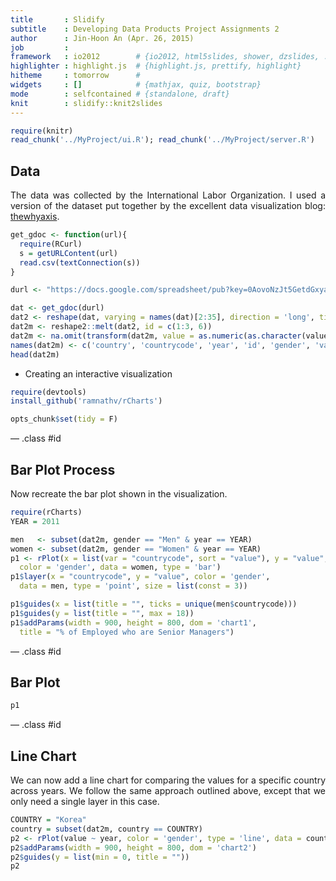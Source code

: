 ```yaml
---
title       : Slidify
subtitle    : Developing Data Products Project Assignments 2
author      : Jin-Hoon An (Apr. 26, 2015)
job         : 
framework   : io2012        # {io2012, html5slides, shower, dzslides, ...}
highlighter : highlight.js  # {highlight.js, prettify, highlight}
hitheme     : tomorrow      # 
widgets     : []            # {mathjax, quiz, bootstrap}
mode        : selfcontained # {standalone, draft}
knit        : slidify::knit2slides
---
```



```r
require(knitr)
read_chunk('../MyProject/ui.R'); read_chunk('../MyProject/server.R')
```


<style>
p {
  text-align: justify;
}
body {
 background-image: url(libraries/frameworks/minimal/images/light_wool.png)
}
</style>

## Data

The data was collected by the International Labor Organization. I used a version of the dataset put together by the excellent data visualization blog: [thewhyaxis](http://thewhyaxis.info/gap-remake/). 

```r
get_gdoc <- function(url){
  require(RCurl)
  s = getURLContent(url)
  read.csv(textConnection(s))
}

durl <- "https://docs.google.com/spreadsheet/pub?key=0AovoNzJt5GetdGxyaVlpM3ZtTVBiNjlDS0hvanVORnc&single=true&gid=0&output=csv"

dat <- get_gdoc(durl)
dat2 <- reshape(dat, varying = names(dat)[2:35], direction = 'long', timevar = "year")
dat2m <- reshape2::melt(dat2, id = c(1:3, 6))
dat2m <- na.omit(transform(dat2m, value = as.numeric(as.character(value))))
names(dat2m) <- c('country', 'countrycode', 'year', 'id', 'gender', 'value')
head(dat2m)
```

* Creating an interactive visualization

```r
require(devtools)
install_github('ramnathv/rCharts')
```

 
```r
opts_chunk$set(tidy = F)
```

--- .class #id 

## Bar Plot Process

Now recreate the bar plot shown in the visualization.

<div id='chart1'></div>

```r
require(rCharts)
YEAR = 2011

men   <- subset(dat2m, gender == "Men" & year == YEAR)
women <- subset(dat2m, gender == "Women" & year == YEAR)
p1 <- rPlot(x = list(var = "countrycode", sort = "value"), y = "value", 
  color = 'gender', data = women, type = 'bar')
p1$layer(x = "countrycode", y = "value", color = 'gender', 
  data = men, type = 'point', size = list(const = 3))

p1$guides(x = list(title = "", ticks = unique(men$countrycode)))
p1$guides(y = list(title = "", max = 18))
p1$addParams(width = 900, height = 800, dom = 'chart1',
  title = "% of Employed who are Senior Managers")
```

--- .class #id 

## Bar Plot

```r
p1
```

--- .class #id 

## Line Chart

We can now add a line chart for comparing the values for a specific country across years. We follow the same approach outlined above, except that we only need a single layer in this case.

<div id='chart2'></div>


```r
COUNTRY = "Korea"
country = subset(dat2m, country == COUNTRY)
p2 <- rPlot(value ~ year, color = 'gender', type = 'line', data = country)
p2$addParams(width = 900, height = 800, dom = 'chart2')
p2$guides(y = list(min = 0, title = ""))
p2
```






